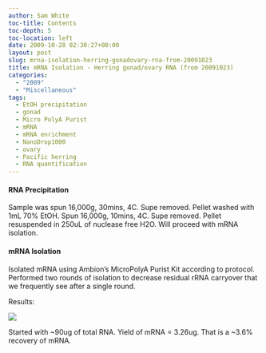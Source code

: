 ```yaml
---
author: Sam White
toc-title: Contents
toc-depth: 5
toc-location: left
date: 2009-10-28 02:30:27+00:00
layout: post
slug: mrna-isolation-herring-gonadovary-rna-from-20091023
title: mRNA Isolation - Herring gonad/ovary RNA (from 20091023)
categories:
  - "2009"
  - "Miscellaneous"
tags:
  - EtOH precipitation
  - gonad
  - Micro PolyA Purist
  - mRNA
  - mRNA enrichment
  - NanoDrop1000
  - ovary
  - Pacific herring
  - RNA quantification
---
```


#### RNA Precipitation



Sample was spun 16,000g, 30mins, 4C. Supe removed. Pellet washed with 1mL 70% EtOH. Spun 16,000g, 10mins, 4C. Supe removed. Pellet resuspended in 250uL of nuclease free H2O. Will proceed with mRNA isolation.





#### mRNA Isolation



Isolated mRNA using Ambion's MicroPolyA Purist Kit according to protocol. Performed two rounds of isolation to decrease residual rRNA carryover that we frequently see after a single round.

Results:

![](https://eagle.fish.washington.edu/Arabidopsis/RNA%20Spec%20Readings/20091027%20mRNA%20SJW.jpg)

Started with ~90ug of total RNA. Yield of mRNA = 3.26ug. That is a ~3.6% recovery of mRNA.
